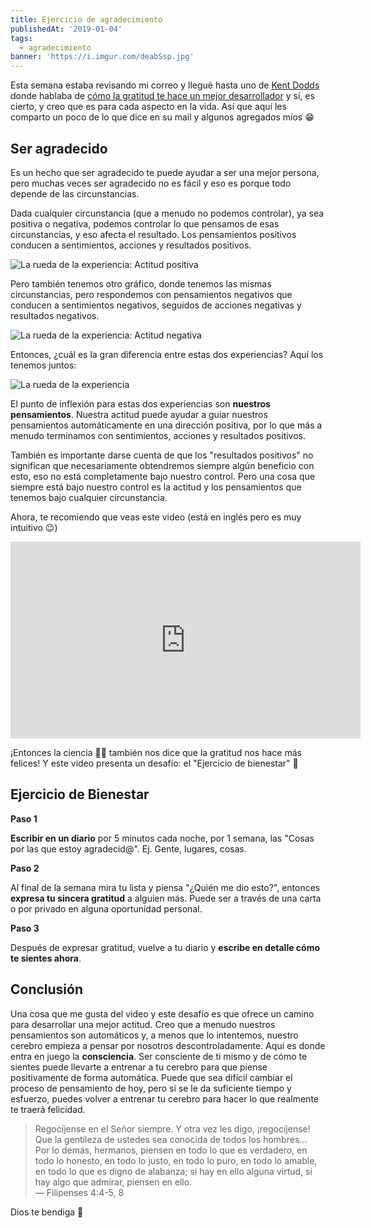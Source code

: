 ```yaml
---
title: Ejercicio de agradecimiento
publishedAt: '2019-01-04'
tags:
  - agradecimiento
banner: 'https://i.imgur.com/deabSsp.jpg'
---
```


Esta semana estaba revisando mi correo y llegué hasta uno de [Kent Dodds](https://twitter.com/kentcdodds) donde hablaba de [cómo la gratitud te hace un mejor desarrollador](https://buttondown.email/kentcdodds/archive/6a753575-44f0-484d-b2b3-9b8ef1c76dfa) y sí, es cierto, y creo que es para cada aspecto en la vida. Así que aquí les comparto un poco de lo que dice en su mail y algunos agregados míos 😁

## Ser agradecido

Es un hecho que ser agradecido te puede ayudar a ser una mejor persona, pero muchas veces ser agradecido no es fácil y eso es porque todo depende de las circunstancias.

Dada cualquier circunstancia (que a menudo no podemos controlar), ya sea positiva o negativa, podemos controlar lo que pensamos de esas circunstancias, y eso afecta el resultado. Los pensamientos positivos conducen a sentimientos, acciones y resultados positivos.

![La rueda de la experiencia: Actitud positiva](https://i.imgur.com/XshRMxA.png)

Pero también tenemos otro gráfico, donde tenemos las mismas circunstancias, pero respondemos con pensamientos negativos que conducen a sentimientos negativos, seguidos de acciones negativas y resultados negativos.

![La rueda de la experiencia: Actitud negativa](https://i.imgur.com/XGPVXG2.png)

Entonces, ¿cuál es la gran diferencia entre estas dos experiencias? Aquí los tenemos juntos:

![La rueda de la experiencia](https://i.imgur.com/JH7FYRN.png)

El punto de inflexión para estas dos experiencias son **nuestros pensamientos**. Nuestra actitud puede ayudar a guiar nuestros pensamientos automáticamente en una dirección positiva, por lo que más a menudo terminamos con sentimientos, acciones y resultados positivos.

También es importante darse cuenta de que los "resultados positivos" no significan que necesariamente obtendremos siempre algún beneficio con esto, eso no está completamente bajo nuestro control. Pero una cosa que siempre está bajo nuestro control es la actitud y los pensamientos que tenemos bajo cualquier circunstancia.

Ahora, te recomiendo que veas este video (está en inglés pero es muy intuitivo 😉)

<div style="text-align: center;">
  <iframe
    width="560"
    height="315"
    src="https://www.youtube.com/embed/U5lZBjWDR_c"
    frameborder="0"
    allow="accelerometer; autoplay; encrypted-media; gyroscope; picture-in-picture"
    allowfullscreen
  ></iframe>
</div>

¡Entonces la ciencia 👨‍🔬️ también nos dice que la gratitud nos hace más felices! Y este video presenta un desafío: el "Ejercicio de bienestar" 💪

## Ejercicio de Bienestar

**Paso 1**

**Escribir en un diario** por 5 minutos cada noche, por 1 semana, las "Cosas por las que estoy agradecid@". Ej. Gente, lugares, cosas.

**Paso 2**

Al final de la semana mira tu lista y piensa "¿Quién me dio esto?", entonces **expresa tu sincera gratitud** a alguien más. Puede ser a través de una carta o por privado en alguna oportunidad personal.

**Paso 3**

Después de expresar gratitud, vuelve a tu diario y **escribe en detalle cómo te sientes ahora**.

## Conclusión

Una cosa que me gusta del video y este desafío es que ofrece un camino para desarrollar una mejor actitud. Creo que a menudo nuestros pensamientos son automáticos y, a menos que lo intentemos, nuestro cerebro empieza a pensar por nosotros descontroladamente. Aquí es donde entra en juego la **consciencia**. Ser consciente de ti mismo y de cómo te sientes puede llevarte a entrenar a tu cerebro para que piense positivamente de forma automática. Puede que sea difícil cambiar el proceso de pensamiento de hoy, pero si se le da suficiente tiempo y esfuerzo, puedes volver a entrenar tu cerebro para hacer lo que realmente te traerá felicidad.

> Regocíjense en el Señor siempre. Y otra vez les digo, ¡regocíjense! Que la gentileza de ustedes sea conocida de todos los hombres...<br />
> Por lo demás, hermanos, piensen en todo lo que es verdadero, en todo lo honesto, en todo lo justo, en todo lo puro, en todo lo amable, en todo lo que es digno de alabanza; si hay en ello alguna virtud, si hay algo que admirar, piensen en ello. <br />
> — Filipenses 4:4-5, 8

Dios te bendiga 🤗
